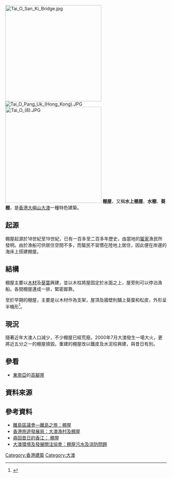 [[File:Tai_O_San_Ki_Bridge.jpg|300px]]
[[File:Tai_O_Pang_Uk_(Hong_Kong).JPG|thumb]]
[[File:Tai_O_(8).JPG|300px]]
'''棚屋'''，又稱'''水上棚屋'''、'''水棚'''、'''葵棚'''，是[[香港|香港]][[大嶼山|大嶼山]][[大澳|大澳]]一種特色建築。

==起源==
棚屋起源於18世紀至19世紀，已有一百多至二百多年歷史，由當地的[[蜑家|蜑家]]漁民所發明。由於漁船可供居住空間不多，而蜑民不習慣在陸地上居住，因此便在岸邊的海床上搭建棚屋。

==結構==
棚屋主要以[[木材|木材]]及[[葵|葵]][[葉|葉]]興建，並以木柱將屋固定於水面之上，屋旁則可以停泊漁船。各間棚屋連成一排，緊密鄰靠。

至於早期的棚屋，主要是以木材作為支架，屋頂及牆壁則舖上葵葉和松皮，外形呈半桶形<ref name="香港地區史研究之二：大澳">{{Cite book | author = 張兆和、廖迪生 | title = 《香港地區史研究之二：大澳》 | location = 香港 | publisher = 三聯書店(香港)有限公司 | date = 2006年1月 | pages = 頁117 |ISBN =9789620425059| accessdate = 2012年3月10日 | url =  | language= 中文| quote = }}</ref>。

==現況==
隨著近年大澳人口減少，不少棚屋已經荒廢。2000年7月大澳發生一場大火，更將近五分之一的棚屋燒毀。重建的棚屋改以鐵皮及水泥柱興建，與昔日有別。

== 參看 ==
* [[東南亞|東南亞]]的[[高腳屋|高腳屋]]

==資料來源==
{{Reflist}}

==參考資料==
*[https://www.webcitation.org/6BiXfkIFh?url=http://www.islandsdc.gov.hk/index.php?action=sight 離島區議會—離島之旅：棚屋]
*[https://web.archive.org/web/20100210154930/http://www.discoverhongkong.com/tc/attractions/outlying-taio-fishing-village.html 香港旅遊發展局：大澳漁村及棚屋]
*[https://web.archive.org/web/20100117142103/http://www2.hkedcity.net/citizen_files/aa/ce/my400897/public_html/scenery/house.htm 尋回昔日的香江： 棚屋]
*[https://web.archive.org/web/20100914210624/http://www.ilovetaio.com/taxonomy/term/10/ 大澳環境及發展關注協會：棚屋污水及消防問題]

[[Category:香港建築|Category:香港建築]]
[[Category:大澳|Category:大澳]]